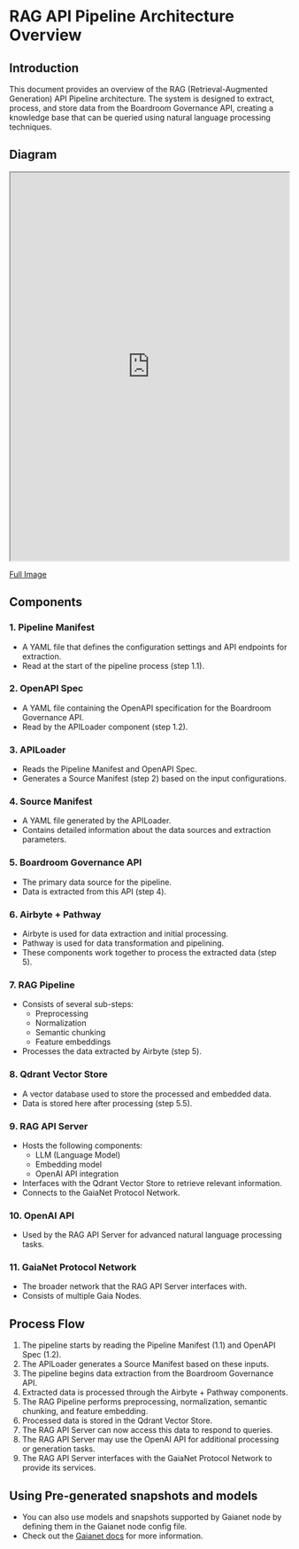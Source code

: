 # RAG API Pipeline Architecture Overview

## Introduction

This document provides an overview of the RAG (Retrieval-Augmented Generation) API Pipeline architecture. The system is designed to extract, process, and store data from the Boardroom Governance API, creating a knowledge base that can be queried using natural language processing techniques.


## Diagram

<iframe src="https://mermaid.live/view#pako:eNptVNtu4jAQ_RXLr0sDTsotWq0EKqVVoUWbfVrDg4mHJGoSR47Tli38-46TBth2I1mKz5yZMz6-vNNQSaA-jbQoYvJrus4JfmW1bYBJord7A3xNP_7IN7ISJn4V-zXdNGT7rZZ8lRSQJjmQpciTHZRmQ66ufhyYw4gGIQ9ksuCT1f1CCQn6IvUp4E8F5BgiQQFhm-Wess7UyaIOug6JIActDBxIsOSBqnQIJGt1zwnBsk7wHFIaoc2B_JzMOQ7SNnvBtXBD7iNbaaz9MOUPuXpNQUZApqK8pD9Ma3bf8Vo2FmjCkMtPNmIoAP0CGo20OvVia-AfFxeLJcdBMtyT9AKfLfks24KUSR59CT5N7hsD723ZzacWpnM-VUJLrVRG5goVc5GjWZZqF9DucMNuPeg712QHwlQaCLTKh_MyGvaHBQOHBLkoyliZL5TTlHy3Ythrg88f-Vwk4hEMWWllVKhSgpNXpZ83_82cPzbw3S2_q6LIGnErQsA1ONiCPVRftE_uLyA6-VHbzDiKhlCWl967_EYYQQK7mZe4x2dvxtqW1luWhHD2mHZoBjoTicQr9G7hNTUxZLCmPv5KoZ_XdJ0fkScqo4J9HlLf6Ao6VKsqiqm_E2mJs6qQeJpvEoEdZy2lAWcywZZOzLS-P9R_p2Zf1Dc3KQ3WD1W-SyKLVzpFODamKP1u14adKDFxtXVClXXLRMZ4FeKX8aA7cAcj4XowGHqi73ky3LLxaOdes50c9pgr6PHYoVDrL5tnon4tOrQQ-W88UG2jOLXCb9Qf9noODub1xsx12aDfoXvqMzZ0XLc3HI08d8x6Xh_L_qnzkT0aM2_keWM28K7HHjv-BWl9ZGw"
width="100%" height="700" align="center">
</iframe>

[Full Image](https://res.cloudinary.com/dwx9alovg/image/upload/v1725856208/rag-pipeline/toms0dzpmfbrmuw87xmd.png)

## Components

### 1. Pipeline Manifest

- A YAML file that defines the configuration settings and API endpoints for extraction.
- Read at the start of the pipeline process (step 1.1).

### 2. OpenAPI Spec

- A YAML file containing the OpenAPI specification for the Boardroom Governance API.
- Read by the APILoader component (step 1.2).

### 3. APILoader

- Reads the Pipeline Manifest and OpenAPI Spec.
- Generates a Source Manifest (step 2) based on the input configurations.

### 4. Source Manifest

- A YAML file generated by the APILoader.
- Contains detailed information about the data sources and extraction parameters.

### 5. Boardroom Governance API

- The primary data source for the pipeline.
- Data is extracted from this API (step 4).

### 6. Airbyte + Pathway

- Airbyte is used for data extraction and initial processing.
- Pathway is used for data transformation and pipelining.
- These components work together to process the extracted data (step 5).

### 7. RAG Pipeline

- Consists of several sub-steps:
  - Preprocessing
  - Normalization
  - Semantic chunking
  - Feature embeddings
- Processes the data extracted by Airbyte (step 5).

### 8. Qdrant Vector Store

- A vector database used to store the processed and embedded data.
- Data is stored here after processing (step 5.5).

### 9. RAG API Server

- Hosts the following components:
  - LLM (Language Model)
  - Embedding model
  - OpenAI API integration
- Interfaces with the Qdrant Vector Store to retrieve relevant information.
- Connects to the GaiaNet Protocol Network.

### 10. OpenAI API

- Used by the RAG API Server for advanced natural language processing tasks.

### 11. GaiaNet Protocol Network

- The broader network that the RAG API Server interfaces with.
- Consists of multiple Gaia Nodes.

## Process Flow

1. The pipeline starts by reading the Pipeline Manifest (1.1) and OpenAPI Spec (1.2).
2. The APILoader generates a Source Manifest based on these inputs.
3. The pipeline begins data extraction from the Boardroom Governance API.
4. Extracted data is processed through the Airbyte + Pathway components.
5. The RAG Pipeline performs preprocessing, normalization, semantic chunking, and feature embedding.
6. Processed data is stored in the Qdrant Vector Store.
7. The RAG API Server can now access this data to respond to queries.
8. The RAG API Server may use the OpenAI API for additional processing or generation tasks.
9. The RAG API Server interfaces with the GaiaNet Protocol Network to provide its services.

## Using Pre-generated snapshots and models
 - You can also use models and snapshots supported by Gaianet node by defining them in the Gaianet node config file.
 - Check out the [Gaianet docs](http://docs.gaianet.ai) for more information.
